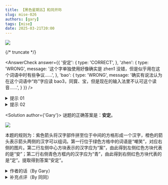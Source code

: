 ```yaml
---
title: 【黑色星期五】和同开珎
slug: mise-026
authors: [gary]
tags: [mise]
date: 2025-03-21T20:00
---
```


![](./mise-026.assets/mise-026.webp)

{/* truncate */}

<AnswerCheck 
    answer={{
        '安定': {
            type: 'CORRECT',
        },
        'zhen': {
            type: 'WRONG',
            message: '这个字单独使用好像确实是 zhen1 没错，但是似乎用在这个词语中时有些争议……',
        },
        'bao': {
            type: 'WRONG',
            message: '确实有说法认为在这个词语中“珎”字应读 bao3，同寳、宝，但是现在的输入法里不认可这个读音……',
        }
    }}
/>

<details>
    <summary>提示 01</summary>

    橙色和紫色的箭头分别代表不同的规则，第一行右侧的图片代表的二字词组为“嘲笑”。
</details>

<details>
    <summary>提示 02</summary>

    青色方框表示的字是“青”。
</details>

<Solution author={'Gary'}>
谜题的正确答案是：**安定**。

![](./mise-026.assets/mise-026-sol.webp)

本题的规则为：紫色箭头将汉字部件拼至位于中间的方格形成一个汉字，橙色的箭头表示箭头两侧的汉字可以组词。第一行位于绿色方格中的词语是“嘲笑”，对应右侧的图片。第二行左侧中心方块表示的汉字应为“案”，由此得到左侧红色方块代表的是“安”；第二行右侧青色方框内的汉字应为“青”，由此得到右侧红色方块代表的是“定”。提取得到答案“安定”。
</Solution>

<details>
    <summary>作者的话（By Gary）</summary>

    这题的灵感来源是：

    <center>
        ![](./mise-026.assets/mise-026-meme-1.webp)
        <ImgCaption>
            築[きずく] [kizuku]，嘲[あざける][azakeru]，憩[いこう][ikou]

            答案是ずけい（zukei，图形）
        </ImgCaption>
    </center>

    <br/>

    <center>
        ![](./mise-026.assets/mise-026-meme-2.webp)
        <ImgCaption>题目来源与作者的解析</ImgCaption>
    </center>

    当时将这道题搬运到谜协群中没有很大的反响，原因可能是大家对日语还不太熟悉。但是这个点子在我看来十分有趣，于是 REMIX 了一下，将拼字和组词结合，得到了这道题目（有趣的是我忘记了原本的题目但十分巧合的使用了“嘲”这个字）。
</details>

<details>
    <summary>补充点评（By 同同）</summary>

    标题和同开珎指的是一种铜钱，在唐朝时由日本流入中国。铜钱的特点是上下左右各有一个字，中间镂空。似乎现在需要在上下左右中五个位置各填入一个字的谜题都可以叫和同开珎这个名字。

    <center>
        ![](./mise-026.assets/mise-026-meme-3.webp)
        <ImgCaption>铜钱和同开珎。图片来源于360百科</ImgCaption>
    </center>

    传统的和同开珎谜题一般要求中间的字和上下左右四个字都能组词，就是这里的黄箭头。紫箭头进行拼字的设计可以说是小小的创新。

    上期的答案示例是“女子”。两个字既可以组成有意义的词，也可以拼成“好”字，是对这道题黄箭头组词和紫箭头拼字两种操作同时存在的暗示。

    关于“珎”字的读音：如果在字典里查找这个字，似乎只能搜到 zhen1 的读音，同“珍”字。不过关于“和同开珎”这个词里“珎”字的读音似乎颇有争议。有说法认为这里的“珎”为“寳”（bao3，同宝）字之省略，因而应该读 bao3。似乎后一种说法目前更受支持一些。不过不管是哪种读音，首次在输入法中打出 `hetongkaizhen` / `hetongkaibao` 的时候都不会跳出珎这个字。

    如果按上期的提交示例提交 zhen 或提交 bao，可以收到自动回复信息。（算是一个小彩蛋！）
</details>
